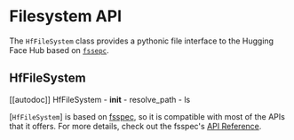 # Filesystem API

The `HfFileSystem` class provides a pythonic file interface to the Hugging Face Hub based on [`fssepc`](https://filesystem-spec.readthedocs.io/en/latest/).

## HfFileSystem

[[autodoc]] HfFileSystem
    - __init__
    - resolve_path
    - ls

[`HfFileSystem`] is based on [fsspec](https://filesystem-spec.readthedocs.io/en/latest/), so it is compatible with most of the APIs that it offers. For more details, check out the fsspec's [API Reference](https://filesystem-spec.readthedocs.io/en/latest/api.html#fsspec.spec.AbstractFileSystem).
